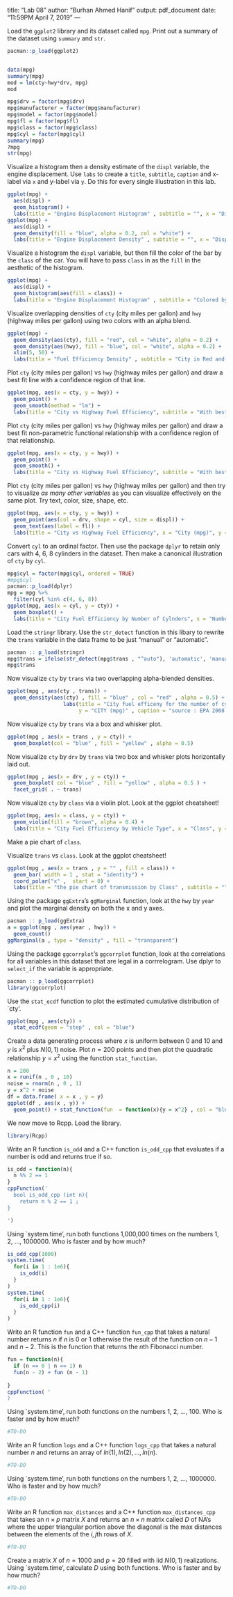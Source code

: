 title: "Lab 08"
author: "Burhan Ahmed Hanif"
output: pdf_document
date: "11:59PM April 7, 2019"
---

Load the `ggplot2` library and its dataset called `mpg`. Print out a summary of the dataset using `summary` and `str`. 

```r
pacman::p_load(ggplot2)


data(mpg)
summary(mpg)
mod = lm(cty~hwy*drv, mpg)
mod

mpg$drv = factor(mpg$drv)
mpg$manufacturer = factor(mpg$manufacturer)
mpg$model = factor(mpg$model)
mpg$fl = factor(mpg$fl)
mpg$class = factor(mpg$class)
mpg$cyl = factor(mpg$cyl)
summary(mpg)
?mpg
str(mpg)
```

Visualize a histogram then a density estimate of the `displ` variable, the engine displacement. Use `labs` to create a `title`, `subtitle`, `caption` and x-label via `x` and y-label via `y`. Do this for every single illustration in this lab. 

```r
ggplot(mpg) + 
  aes(displ) +
  geom_histogram() +
  labs(title = "Engine Displacement Histogram" , subtitle = "", x = "Displacement (L)", caption = "Source: EPA 2008 Fuel Economy Dataset")
ggplot(mpg) + 
  aes(displ) +
  geom_density(fill = "blue", alpha = 0.2, col = "white") +
  labs(title = "Engine Displacement Density" , subtitle = "", x = "Displacement (L)", caption = "Source: EPA 2008 Fuel Economy Dataset")
```


Visualize a histogram the `displ` variable, but then fill the color of the bar by the `class` of the car. You will have to pass `class` in as the `fill` in the aesthetic of the histogram. 

```r
ggplot(mpg) + 
  aes(displ) +
  geom_histogram(aes(fill = class)) +
  labs(title = "Engine Displacement Histogram" , subtitle = "Colored by Vehicle Type", x = "Displacement (L)", caption = "Source: EPA 2008 Fuel Economy Dataset")
```

Visualize overlapping densities of `cty` (city miles per gallon) and `hwy` (highway miles per gallon) using two colors with an alpha blend.  

```r
ggplot(mpg) +
  geom_density(aes(cty), fill = "red", col = "white", alpha = 0.2) +
  geom_density(aes(hwy), fill = "blue", col = "white", alpha = 0.2) +
  xlim(5, 50) +
  labs(title = "Fuel Efficiency Density" , subtitle = "City in Red and Highway in Blue", x = "miles per gallon", caption = "Source: EPA 2008 Fuel Economy Dataset")
```

Plot `cty` (city miles per gallon) vs `hwy` (highway miles per gallon) and draw a best fit line with a confidence region of that line.

```r
ggplot(mpg, aes(x = cty, y = hwy)) +
  geom_point() +
  geom_smooth(method = "lm") + 
  labs(title = "City vs Highway Fuel Efficiency", subtitle = "With best fit line and confidence interval", x = "City (mpg)", y = "Highway (mpg)", caption = "Source: EPA 2008 Fuel Economy Dataset")
```

Plot `cty` (city miles per gallon) vs `hwy` (highway miles per gallon) and draw a best fit non-parametric functional relationship with a confidence region of that relationship.

```r
ggplot(mpg, aes(x = cty, y = hwy)) +
  geom_point() +
  geom_smooth() + 
  labs(title = "City vs Highway Fuel Efficiency", subtitle = "With best fit line and confidence interval", x = "City (mpg)", y = "Highway (mpg)", caption = "Source: EPA 2008 Fuel Economy Dataset")
```


Plot `cty` (city miles per gallon) vs `hwy` (highway miles per gallon) and then try to visualize *as many other variables* as you can visualize effectively on the same plot. Try text, color, size, shape, etc.

```r
ggplot(mpg, aes(x = cty, y = hwy)) +
  geom_point(aes(col = drv, shape = cyl, size = displ)) +
  geom_text(aes(label = fl)) +
  labs(title = "City vs Highway Fuel Efficiency", x = "City (mpg)", y = "Highway (mpg)", caption = "Source: EPA 2008 Fuel Economy Dataset")
```


Convert `cyl` to an ordinal factor. Then use the package `dplyr` to retain only cars with 4, 6, 8 cylinders in the dataset. Then make a canonical illustration of `cty` by `cyl`.

```r
mpg$cyl = factor(mpg$cyl, ordered = TRUE)
#mpg$cyl
pacman::p_load(dplyr)
mpg = mpg %>%
  filter(cyl %in% c(4, 6, 8))
ggplot(mpg, aes(x = cyl, y = cty)) +
  geom_boxplot() +
  labs(title = "City Fuel Efficiency by Number of Cylnders", x = "Number of Cylnders", y = "City (mpg)", caption = "Source: EPA 2008 Fuel Economy Dataset")
```


Load the `stringr` library. Use the `str_detect` function in this libary to rewrite the `trans` variable in the data frame to be just "manual" or "automatic".

```r
pacman :: p_load(stringr)
mpg$trans = ifelse(str_detect(mpg$trans , "^auto"), 'automatic', 'manual')
mpg$trans
```

Now visualize `cty` by `trans` via two overlapping alpha-blended densities. 

```r
ggplot(mpg , aes(cty , trans)) +
  geom_density(aes(cty) , fill = "blue" , col = "red" , alpha = 0.5) +
                  labs(title = "City fuel efficeny for the number of cyclinders" , x = "TYPE of transmission", 
                       y = "CITY (mpg)" , caption = "source : EPA 2008 fuel economy dataset" )
```

Now visualize `cty` by `trans` via a box and whisker plot.

```r
ggplot(mpg , aes(x = trans , y = cty)) + 
  geom_boxplot(col = "blue" , fill = "yellow" , alpha = 0.5)
```


Now visualize `cty` by `drv` by `trans` via two box and whisker plots horizontally laid out.

```r
ggplot(mpg , aes(x = drv , y = cty)) + 
  geom_boxplot( col = "blue" , fill = "yellow" , alpha = 0.5 ) +
  facet_grid( . ~ trans)
```

Now visualize `cty` by `class` via a violin plot. Look at the ggplot cheatsheet!

```r
ggplot(mpg, aes(x = class, y = cty)) +
  geom_violin(fill = "brown", alpha = 0.4) +
  labs(title = "City Fuel Efficiency by Vehicle Type", x = "Class", y = "City (mpg)", caption = "Source: EPA 2008 Fuel Economy Dataset")
```

Make a pie chart of `class`.

Visualize `trans` vs `class`. Look at the ggplot cheatsheet!

```r
ggplot(mpg , aes(x = trans , y = "" , fill = class)) + 
  geom_bar( width = 1 , stat = "identity") + 
  coord_polar("x" ,  start = 0) + 
  labs(title = "the pie chart of transmission by Class" , subtitle = "" , x = " " , y = " " , caption = "Source EPA 2008 Fuel Economy Dataset")
```

Using the package `ggExtra`'s `ggMarginal` function, look at the `hwy` by `year` and plot the marginal density on both the x and y axes.

```r
pacman :: p_load(ggExtra)
a = ggplot(mpg , aes(year , hwy)) + 
  geom_count()
ggMarginal(a , type = "density" , fill = "transparent")

```

Using the package `ggcorrplot`'s `ggcorrplot` function, look at the correlations for all variables in this dataset that are legal in a corrrelogram. Use dplyr to `select_if` the variable is appropriate.

```r
pacman :: p_load(ggcorrplot)
library(ggcorrplot)
```

Use the `stat_ecdf` function to plot the estimated cumulative distribution of `cty'.
```r
ggplot(mpg , aes(cty)) +
  stat_ecdf(geom = "step" , col = "blue")
```

Create a data generating process where $x$ is uniform between 0 and 10 and $y$ is $x^2$ plus $N(0,1)$ noise. Plot $n = 200$ points and then plot the quadratic relationship $y = x^2$ using the function `stat_function`.

```r
n = 200
x = runif(n , 0 , 10)
noise = rnorm(n , 0 , 1)
y = x^2 + noise
df = data.frame( x = x , y = y)
ggplot(df , aes(x , y)) +
  geom_point() + stat_function(fun  = function(x){y = x^2} , col = "blue")
```

We now move to Rcpp. Load the library.

```r
library(Rcpp)
```

Write an R function `is_odd` and a C++ function `is_odd_cpp` that evaluates if a number is odd and returns true if so.


```r
is_odd = function(n){
  n %% 2 == 1
}
cppFunction(' 
  bool is_odd_cpp (int n){
    return n % 2 == 1 ;
}

')

```

Using `system.time', run both functions 1,000,000 times on the numbers 1, 2, ..., 1000000. Who is faster and by how much?
```r
is_odd_cpp(1000)
system.time(
  for(i in 1 : 1e6){
    is_odd(i)
  }
)
system.time(
  for(i in 1 : 1e6){
    is_odd_cpp(i)
  }
)
```

Write an R function `fun` and a C++ function `fun_cpp` that takes a natural number returns $n$ if $n$ is 0 or 1 otherwise the result of the function on $n - 1$ and $n - 2$. This is the function that returns the $n$th Fibonacci number.

```r
fun = function(n){
  if (n == 0 | n == 1) n
  fun(n - 2) + fun (n - 1) 
    
}
cppFunction( '
) 
```

Using `system.time', run both functions on the numbers 1, 2, ..., 100. Who is faster and by how much?
```r
#TO-DO
```

Write an R function `logs` and a C++ function `logs_cpp` that takes a natural number $n$ and returns an array of $ln(1), ln(2), ..., ln(n)$. 

```r
#TO-DO
```

Using `system.time', run both functions on the numbers 1, 2, ..., 1000000. Who is faster and by how much?
```r
#TO-DO
```

Write an R function `max_distances` and a C++ function `max_distances_cpp` that takes an $n \times p$ matrix $X$ and returns an $n \times n$ matrix called $D$ of NA's where the upper triangular portion above the diagonal is the max distances between the elements of the $i, j$th rows of $X$.


```r
#TO-DO
```

Create a matrix $X$ of $n = 1000$ and $p = 20$ filled with iid $N(0, 1)$ realizations. Using `system.time', calculate $D$ using both functions. Who is faster and by how much?
```r
#TO-DO
```

